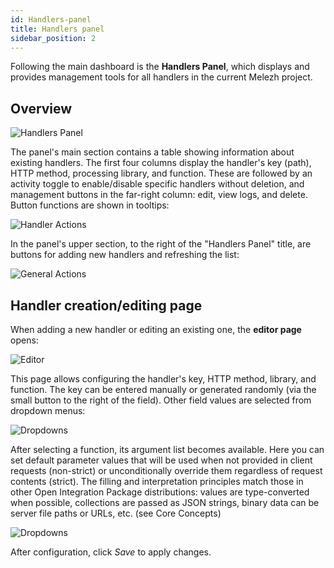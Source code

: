 ```yaml
---
id: Handlers-panel
title: Handlers panel
sidebar_position: 2
---
```


Following the main dashboard is the **Handlers Panel**, which displays and provides management tools for all handlers in the current Melezh project.

## Overview

![Handlers Panel](../../../../static/img/Docs/Melezh/en/10.png)

The panel's main section contains a table showing information about existing handlers. The first four columns display the handler's key (path), HTTP method, processing library, and function. These are followed by an activity toggle to enable/disable specific handlers without deletion, and management buttons in the far-right column: edit, view logs, and delete. Button functions are shown in tooltips:

![Handler Actions](../../../../static/img/Docs/Melezh/en/11.png)

In the panel's upper section, to the right of the "Handlers Panel" title, are buttons for adding new handlers and refreshing the list:

![General Actions](../../../../static/img/Docs/Melezh/en/12.png)

## Handler creation/editing page

When adding a new handler or editing an existing one, the **editor page** opens:

![Editor](../../../../static/img/Docs/Melezh/en/13.png)

This page allows configuring the handler's key, HTTP method, library, and function. The key can be entered manually or generated randomly (via the small button to the right of the field). Other field values are selected from dropdown menus:

![Dropdowns](../../../../static/img/Docs/Melezh/en/14.png)

After selecting a function, its argument list becomes available. Here you can set default parameter values that will be used when not provided in client requests (non-strict) or unconditionally override them regardless of request contents (strict). The filling and interpretation principles match those in other Open Integration Package distributions: values are type-converted when possible, collections are passed as JSON strings, binary data can be server file paths or URLs, etc. (see Core Concepts)

![Dropdowns](../../../../static/img/Docs/Melezh/en/15.png)

After configuration, click *Save* to apply changes.